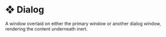 # ❖ Dialog

A window overlaid on either the primary window or another dialog window, rendering the content underneath inert.